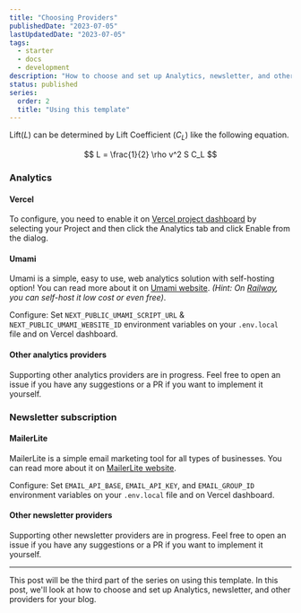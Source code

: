 ```yaml
---
title: "Choosing Providers"
publishedDate: "2023-07-05"
lastUpdatedDate: "2023-07-05"
tags:
  - starter
  - docs
  - development
description: "How to choose and set up Analytics, newsletter, and other providers for your blog."
status: published
series:
  order: 2
  title: "Using this template"
---
```


Lift($L$) can be determined by Lift Coefficient ($C_L$) like the following
equation.

$$
L = \frac{1}{2} \rho v^2 S C_L
$$

<NewsletterSubscribe
  title="I also write deep dives in email"
  description="I write about coding, design, digital nomad life, and solopreneurship. Join over 1,000 other developers in
            getting better in business. Unsubscribe whenever."
  buttonText="Send me the emails"
  className="not-prose -my-12"
/>

### Analytics

#### Vercel

To configure, you need to enable it on [Vercel project dashboard](https://vercel.com/dashboard) by selecting your Project and then click the Analytics tab and click Enable from the dialog.

#### Umami

Umami is a simple, easy to use, web analytics solution with self-hosting option! You can read more about it on [Umami website](https://umami.is/). _(Hint: On [Railway](https://railway.app), you can self-host it low cost or even free)_.

Configure:
Set `NEXT_PUBLIC_UMAMI_SCRIPT_URL` & `NEXT_PUBLIC_UMAMI_WEBSITE_ID` environment variables on your `.env.local` file and on Vercel dashboard.

#### Other analytics providers

Supporting other analytics providers are in progress. Feel free to open an issue if you have any suggestions or a PR if you want to implement it yourself.

### Newsletter subscription

#### MailerLite

MailerLite is a simple email marketing tool for all types of businesses. You can read more about it on [MailerLite website](https://www.mailerlite.com/).

Configure:
Set `EMAIL_API_BASE`, `EMAIL_API_KEY`, and `EMAIL_GROUP_ID` environment variables on your `.env.local` file and on Vercel dashboard.

#### Other newsletter providers

Supporting other newsletter providers are in progress. Feel free to open an issue if you have any suggestions or a PR if you want to implement it yourself.

---

This post will be the third part of the series on using this template. In this post, we'll look at how to choose and set up Analytics, newsletter, and other providers for your blog.
